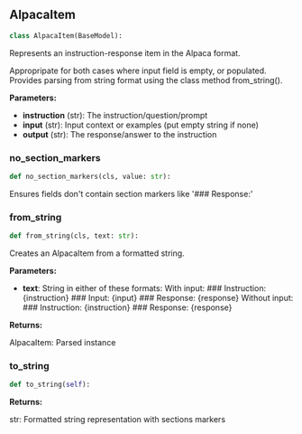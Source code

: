 <a id="camel.messages.conversion.alpaca"></a>

<a id="camel.messages.conversion.alpaca.AlpacaItem"></a>

## AlpacaItem

```python
class AlpacaItem(BaseModel):
```

Represents an instruction-response item in the Alpaca format.

Appropripate for both cases where input field is empty, or populated.
Provides parsing from string format using the class method from_string().

**Parameters:**

- **instruction** (str): The instruction/question/prompt
- **input** (str): Input context or examples (put empty string if none)
- **output** (str): The response/answer to the instruction

<a id="camel.messages.conversion.alpaca.AlpacaItem.no_section_markers"></a>

### no_section_markers

```python
def no_section_markers(cls, value: str):
```

Ensures fields don't contain section markers like '###
Response:'

<a id="camel.messages.conversion.alpaca.AlpacaItem.from_string"></a>

### from_string

```python
def from_string(cls, text: str):
```

Creates an AlpacaItem from a formatted string.

**Parameters:**

- **text**: String in either of these formats: With input: ### Instruction: {instruction} ### Input: {input} ### Response: {response} Without input: ### Instruction: {instruction} ### Response: {response}

**Returns:**

  AlpacaItem: Parsed instance

<a id="camel.messages.conversion.alpaca.AlpacaItem.to_string"></a>

### to_string

```python
def to_string(self):
```

**Returns:**

  str: Formatted string representation with sections markers
